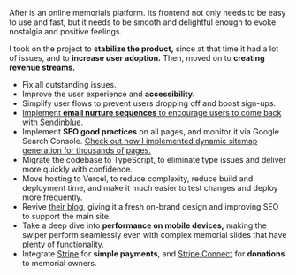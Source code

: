 After is an online memorials platform. Its frontend not only needs to be easy to use and fast,
but it needs to be smooth and delightful enough to evoke nostalgia and positive feelings.

I took on the project to **stabilize the product,** since at that time it had a lot of issues, and
to **increase user adoption.** Then, moved on to **creating revenue streams.**

- Fix all outstanding issues.
- Improve the user experience and **accessibility.**
- Simplify user flows to prevent users dropping off and boost sign-ups.
- [Implement **email nurture sequences** to encourage users to come back with Sendinblue.](/blog/how-to-set-up-sendinblue-tracker-in-react-typescript-app)
- Implement **SEO good practices** on all pages, and monitor it via Google Search Console. [Check out how I implemented dynamic sitemap generation for thousands of pages.](/blog/how-to-make-dynamic-large-sitemaps-with-next-js-and-next-sitemap)
- Migrate the codebase to TypeScript, to eliminate type issues and deliver more quickly with confidence.
- Move hosting to Vercel, to reduce complexity, reduce build and deployment time, and make it much easier to test changes and deploy more frequently.
- Revive [their blog](https://blog.after.io/), giving it a fresh on-brand design and improving SEO to support the main site.
- Take a deep dive into **performance on mobile devices,** making the swiper perform seamlessly even with complex memorial slides that have plenty of functionality.
- Integrate [Stripe](https://stripe.com/) for **simple payments**, and [Stripe Connect](https://stripe.com/connect) for **donations** to memorial owners.
